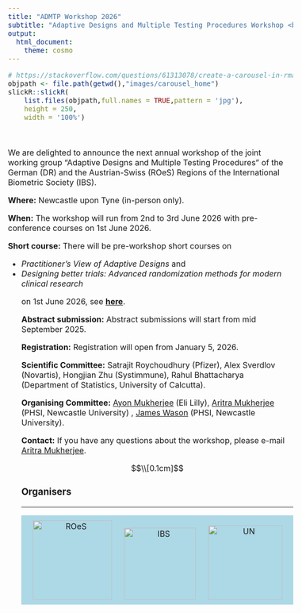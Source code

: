 ```yaml
---
title: "ADMTP Workshop 2026"
subtitle: "Adaptive Designs and Multiple Testing Procedures Workshop <br> 1st - 3rd June 2026"
output:
  html_document:
    theme: cosmo
---
```


<style type="text/css">
h1.title {
  display: none;
}
</style>

<style type="text/css">
.subtitle {
  font-size: 36px;
  color: DarkRed;
  text-align: center;
}
</style>

<style type="text/css">
  body{
  font-size: 12pt;
}
</style> 

<style>
.sponsor {
  display: inline-block;
  margin: 10px;
}

.sponsor img {
  max-width: 100%;
  height: auto;
}

.sponsor-level-gold {
  text-align: center;
  margin-bottom: 30px;
  background-color: #D4AF37
}

.organizers {
  text-align: center;
  margin-bottom: 30px;
  background-color: #ADD8E6 
}

</style>

```{=html}
<head>
<title>ADMTP2026</title>
</head>
```


```r
# https://stackoverflow.com/questions/61313078/create-a-carousel-in-rmarkdown
objpath <- file.path(getwd(),"images/carousel_home")
slickR::slickR(
    list.files(objpath,full.names = TRUE,pattern = 'jpg'),
    height = 250,
    width = '100%')
```


<br>

We are delighted to announce the next annual workshop of the joint working group “Adaptive Designs and Multiple Testing Procedures” of the German (DR) and the Austrian-Swiss (ROeS) Regions of the International Biometric Society (IBS).

**Where:** Newcastle upon Tyne (in-person only).

**When:** The workshop will run from 2nd to 3rd June 2026 with pre-conference courses on 1st June 2026.


**Short course:** There will be pre-workshop short courses on <ul> <li>*Practitioner’s View of Adaptive Designs* and </li>  <li>*Designing better trials: Advanced randomization methods for modern clinical research*</li> on 1st June 2026, see [**here**](https://admtp.github.io/ADMTP2026/course.html). 

**Abstract submission:** Abstract submissions will start from mid September 2025.

**Registration:** Registration will open from January 5, 2026.

**Scientific Committee:** Satrajit Roychoudhury (Pfizer), Alex Sverdlov (Novartis), Hongjian Zhu (Systimmune), Rahul Bhattacharya (Department of Statistics, University of Calcutta).

**Organising Committee:** [Ayon Mukherjee](mailto: ayon.mukherjee@lilly.com) (Eli Lilly), [Aritra Mukherjee](mailto:aritra.mukherjee@newcastle.ac.uk) (PHSI, Newcastle University) , [James Wason](mailto:james.wason@newcastle.ac.uk) (PHSI, Newcastle University).

**Contact:** If you have any questions about the workshop, please e-mail [Aritra Mukherjee](mailto:aritra.mukherjee@newcastle.ac.uk).


$$\\[0.1cm]$$

### Organisers

<hr>

```{=html}
<div class="organizers">
    <div class="sponsor">
        <a href="https://www.ibs-roes.org/"; target=_blank">
        <img src="logos/ROeS.png" alt="ROeS" width="160">
        </a>
    </div>
    <div class="sponsor">
        <a href="http://www.biometrische-gesellschaft.de/en/home.html"; target=_blank">
        <img src="logos/IBS_DR.PNG" alt="IBS" width="145">
        </a>
    </div>
    <div class="sponsor">
        <a href="https://www.ncl.ac.uk/"; target=_blank">
        <img src="logos/UN.png" alt="UN" width="150">
        </a>
    </div>
    
</div>
```


